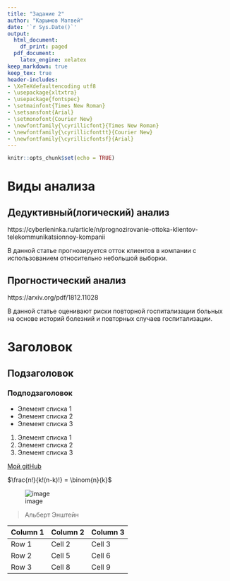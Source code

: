 ```yaml
---
title: "Задание 2"
author: "Карымов Матвей"
date: '`r Sys.Date()`'
output:
  html_document:
    df_print: paged
  pdf_document:
    latex_engine: xelatex
keep_markdown: true
keep_tex: true
header-includes:
- \XeTeXdefaultencoding utf8
- \usepackage{xltxtra}
- \usepackage{fontspec}
- \setmainfont{Times New Roman}
- \setsansfont{Arial}
- \setmonofont{Courier New}
- \newfontfamily{\cyrillicfont}{Times New Roman}
- \newfontfamily{\cyrillicfonttt}{Courier New}
- \newfontfamily{\cyrillicfontsf}{Arial}
---
```


```r
knitr::opts_chunk$set(echo = TRUE)
```

# Виды анализа

## Дедуктивный(логический) анализ

https://cyberleninka.ru/article/n/prognozirovanie-ottoka-klientov-telekommunikatsionnoy-kompanii

В данной статье прогнозируется отток клиентов в компании с использованием относительно небольшой выборки.

## Прогностический анализ

https://arxiv.org/pdf/1812.11028

В данной статье оценивают риски повторной госпитализации больных на основе историй болезний и повторных случаев госпитализации.

# Заголовок

## Подзаголовок

### Подподзаголовок

* Элемент списка 1
* Элемент списка 2
* Элемент списка 3

1. Элемент списка 1
2. Элемент списка 2
3. Элемент списка 3

[Мой gitHub](https://github.com/smal1ik/RStudio_test)

$\frac{n!}{k!(n-k)!} = \binom{n}{k}$

![image](C:/Users/MATVEI/Documents/RStudio_test/cats.jpg)

>Альберт Энштейн

| Column 1 | Column 2 | Column 3 |
|----------|----------|----------|
| Row 1    | Cell 2   | Cell 3   |
| Row 2    | Cell 5   | Cell 6   |
| Row 3    | Cell 8   | Cell 9   |